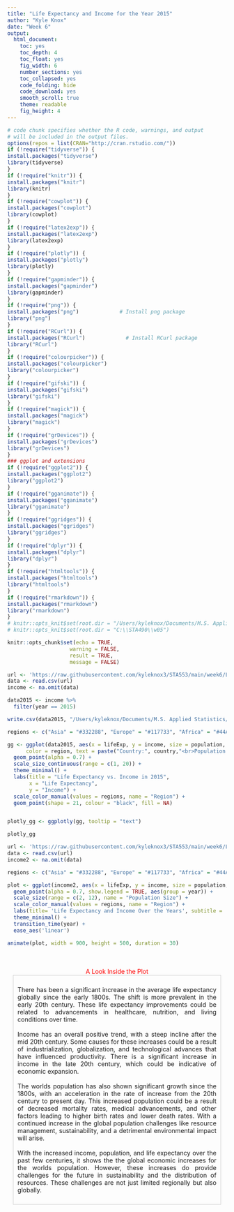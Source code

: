 ```yaml
---
title: "Life Expectancy and Income for the Year 2015"
author: "Kyle Knox"
date: "Week 6"
output:
  html_document: 
    toc: yes
    toc_depth: 4
    toc_float: yes
    fig_width: 6
    number_sections: yes
    toc_collapsed: yes
    code_folding: hide
    code_download: yes
    smooth_scroll: true
    theme: readable
    fig_height: 4
---
```

  
  <style type="text/css">
  
  div#TOC li {
list-style:none;
background-color:lightgray;
background-image:none;
background-repeat:none;
background-position:0;
font-family: Arial, Helvetica, sans-serif;
color: #780c0c;
  }

/* mouse over link */
  div#TOC a:hover {
color: red;
}

/* unvisited link */
  div#TOC a:link {
color: blue;
}



h1.title {
  font-size: 24px;
  color: Darkblue;
  text-align: center;
  font-family: Arial, Helvetica, sans-serif;
  font-variant-caps: normal;
}
h4.author { 
  font-size: 18px;
  font-family: "Times New Roman", Times, serif;
  color: DarkRed;
  text-align: center;
}
h4.date { 
  font-size: 18px;
  font-family: "Times New Roman", Times, serif;
  color: DarkBlue;
  text-align: center;
}
h1 {
  font-size: 22px;
  font-family: "Times New Roman", Times, serif;
  color: darkred;
  text-align: center;
}
h2 { /
    font-size: 18px;
  font-family: "Times New Roman", Times, serif;
  color: navy;
  text-align: left;
}

h3 { 
  font-size: 15px;
  font-family: "Times New Roman", Times, serif;
  color: navy;
  text-align: left;
}

h4 { /* Header 4 - and the author and data headers use this too  */
    font-size: 18px;
  font-family: "Times New Roman", Times, serif;
  color: darkred;
  text-align: left;
}

/* unvisited link */
  a:link {
    color: green;
  }

/* visited link */
  a:visited {
    color: green;
  }

/* mouse over link */
  a:hover {
    color: red;
  }

/* selected link */
  a:active {
    color: yellow;
  }

</style>
  
  
  ```r
# code chunk specifies whether the R code, warnings, and output 
# will be included in the output files.
options(repos = list(CRAN="http://cran.rstudio.com/"))
if (!require("tidyverse")) {
  install.packages("tidyverse")
  library(tidyverse)
}
if (!require("knitr")) {
  install.packages("knitr")
  library(knitr)
}
if (!require("cowplot")) {
  install.packages("cowplot")
  library(cowplot)
}
if (!require("latex2exp")) {
  install.packages("latex2exp")
  library(latex2exp)
}
if (!require("plotly")) {
  install.packages("plotly")
  library(plotly)
}
if (!require("gapminder")) {
  install.packages("gapminder")
  library(gapminder)
}
if (!require("png")) {
  install.packages("png")             # Install png package
  library("png")
}
if (!require("RCurl")) {
  install.packages("RCurl")             # Install RCurl package
  library("RCurl")
}
if (!require("colourpicker")) {
  install.packages("colourpicker")              
  library("colourpicker")
}
if (!require("gifski")) {
  install.packages("gifski")              
  library("gifski")
}
if (!require("magick")) {
  install.packages("magick")              
  library("magick")
}
if (!require("grDevices")) {
  install.packages("grDevices")              
  library("grDevices")
}
### ggplot and extensions
if (!require("ggplot2")) {
  install.packages("ggplot2")              
  library("ggplot2")
}
if (!require("gganimate")) {
  install.packages("gganimate")              
  library("gganimate")
}
if (!require("ggridges")) {
  install.packages("ggridges")              
  library("ggridges")
}
if (!require("dplyr")) {
  install.packages("dplyr")              
  library("dplyr")
}
if (!require("htmltools")) {
  install.packages("htmltools")              
  library("htmltools")
}
if (!require("rmarkdown")) {
  install.packages("rmarkdown")              
  library("rmarkdown")
}
# knitr::opts_knit$set(root.dir = "/Users/kyleknox/Documents/M.S. Applied Statistics/SPRING 2024/STA533/week6)
# knitr::opts_knit$set(root.dir = "C:\\STA490\\w05")

knitr::opts_chunk$set(echo = TRUE,       
                      warning = FALSE,   
                      result = TRUE,   
                      message = FALSE)
```
```r
url <- 'https://raw.githubusercontent.com/kyleknox3/STA553/main/week6/LifeIncomePopulation.csv'
data <- read.csv(url)
income <- na.omit(data)

data2015 <- income %>%
  filter(year == 2015)

write.csv(data2015, "/Users/kyleknox/Documents/M.S. Applied Statistics/SPRING 2024/STA533/week6/data2015.csv", row.names = FALSE)

regions <- c("Asia" = "#332288", "Europe" = "#117733", "Africa" = "#44AA99", "Americas" = "#88CCEE", "Oceania" = "#AA4499")

gg <- ggplot(data2015, aes(x = lifeExp, y = income, size = population, 
      color = region, text = paste("Country:", country,"<br>Population:", population, "<br>Income:", income))) +
  geom_point(alpha = 0.7) + 
  scale_size_continuous(range = c(1, 20)) + 
  theme_minimal() +
  labs(title = "Life Expectancy vs. Income in 2015",
       x = "Life Expectancy",
       y = "Income") +
  scale_color_manual(values = regions, name = "Region") + 
  geom_point(shape = 21, colour = "black", fill = NA) 


plotly_gg <- ggplotly(gg, tooltip = "text")

plotly_gg

```
```r
url <- 'https://raw.githubusercontent.com/kyleknox3/STA553/main/week6/LifeIncomePopulation.csv'
data <- read.csv(url)
income2 <- na.omit(data)

regions <- c("Asia" = "#332288", "Europe" = "#117733", "Africa" = "#44AA99", "Americas" = "#88CCEE", "Oceania" = "#AA4499")

plot <- ggplot(income2, aes(x = lifeExp, y = income, size = population, color = region)) +
  geom_point(alpha = 0.7, show.legend = TRUE, aes(group = year)) +
  scale_size(range = c(2, 12), name = "Population Size") +
  scale_color_manual(values = regions, name = "Region") +
  labs(title= 'Life Expectancy and Income Over the Years', subtitle = 'Year: {frame_time}', x = 'Life Expectancy', y = 'Income') +
  theme_minimal() +
  transition_time(year) +
  ease_aes('linear')

animate(plot, width = 900, height = 500, duration = 30)
```
<br>
<br>
<div style="text-align: center;"><span style="color: red;">A Look Inside the Plot</span></div>

<div style="width: 95%; margin: 0 auto; text-align: justify; border: 1px solid #ccc; padding: 10px; box-sizing: border-box;">
  <p style="text-align: justify;">
There has been a significant increase in the average life expectancy globally since the early 1800s.  The shift is more prevalent in the early 20th century.  These life expectancy improvements could be related to advancements in healthcare, nutrition, and living conditions over time. <br>
<br>
Income has an overall positive trend, with a steep incline after the mid 20th century.  Some causes for these increases could be a result of industrialization, globalization, and technological advances that have influenced productivity. There is a significant increase in income in the late 20th century, which could be indicative of economic expansion. <br>
<br>
The worlds population has also shown significant growth since the 1800s, with an acceleration in the rate of increase from the 20th century to present day.  This increased population could be a result of decreased mortality rates, medical advancements, and other factors leading to higher birth rates and lower death rates. With a continued increase in the global population challenges like resource management, sustainability, and a detrimental environmental impact will arise.<br>
<br>
With the increased income, population, and life expectancy over the past few centuries, it shows the the global economic increases for the worlds population.  However, these increases do provide challenges for the future in sustainability and the distribution of resources. These challenges are not just limited regionally but also globally.<br>
 </p>
</div>
<br>
<br>


